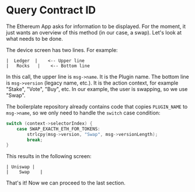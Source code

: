 # Query Contract ID

The Ethereum App asks for information to be displayed. For the moment, it just wants an overview of this method (in our case, a swap). Let's look at what needs to be done.

The device screen has two lines. For example:
```
|  Ledger  |    <-- Upper line
|   Rocks   |    <-- Bottom line
```

In this call, the upper line is `msg->name`. It is the Plugin name.
The bottom line is `msg->version` (legacy name, etc.). It is the action context, for example "Stake", "Vote", "Buy", etc. In our example, the user is swapping, so we use "Swap".

The boilerplate repository already contains code that copies `PLUGIN_NAME` to `msg->name`, so we only need to handle the `switch` case condition:
```c copy
switch (context->selectorIndex) {
    case SWAP_EXACTH_ETH_FOR_TOKENS:
        strlcpy(msg->version, "Swap", msg->versionLength);
        break;
}
```

This results in the following screen:
```
| Uniswap |
|    Swap    |
```

That's it! Now we can proceed to the last section.

